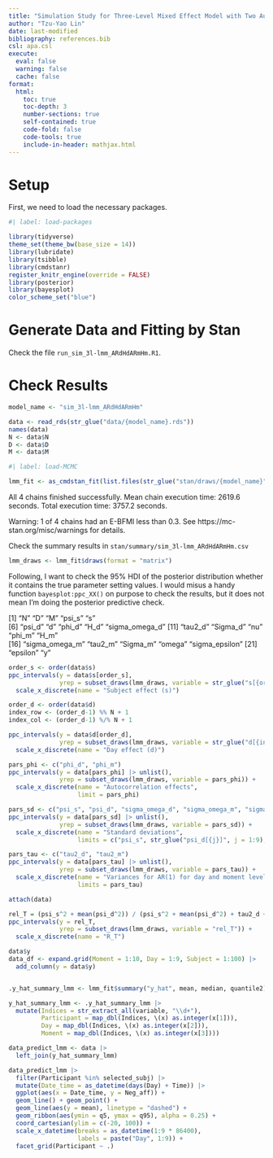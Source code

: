 ```yaml
---
title: "Simulation Study for Three-Level Mixed Effect Model with Two Autoregressive Processes"
author: "Tzu-Yao Lin"
date: last-modified
bibliography: references.bib
csl: apa.csl
execute:
  eval: false
  warning: false
  cache: false
format: 
  html:
    toc: true
    toc-depth: 3
    number-sections: true
    self-contained: true
    code-fold: false
    code-tools: true
    include-in-header: mathjax.html
---
```


# Setup

First, we need to load the necessary packages.

```r
#| label: load-packages

library(tidyverse)
theme_set(theme_bw(base_size = 14))
library(lubridate)
library(tsibble)
library(cmdstanr)
register_knitr_engine(override = FALSE)
library(posterior)
library(bayesplot)
color_scheme_set("blue")
```

# Generate Data and Fitting by Stan

Check the file `run_sim_3l-lmm_ARdHdARmHm.R1`.


# Check Results

```r
model_name <- "sim_3l-lmm_ARdHdARmHm"

data <- read_rds(str_glue("data/{model_name}.rds"))
names(data)
N <- data$N
D <- data$D
M <- data$M
```

```r
#| label: load-MCMC

lmm_fit <- as_cmdstan_fit(list.files(str_glue("stan/draws/{model_name}"), full.names = TRUE))
```

All 4 chains finished successfully.
Mean chain execution time: 2619.6 seconds.
Total execution time: 3757.2 seconds.

Warning: 1 of 4 chains had an E-BFMI less than 0.3.
See https://mc-stan.org/misc/warnings for details.


Check the summary results in `stan/summary/sim_3l-lmm_ARdHdARmHm.csv`


```r
lmm_draws <- lmm_fit$draws(format = "matrix")
```

Following, I want to check the 95% HDI of the posterior distribution whether it contains the true parameter setting values. I would misus a handy function `bayesplot:ppc_XX()` on purpose to check the results, but it does not mean I'm doing the posterior predictive check.

[1] "N"             "D"             "M"             "psi_s"         "s"            
 [6] "psi_d"         "d"             "phi_d"         "H_d"           "sigma_omega_d"
[11] "tau2_d"        "Sigma_d"       "nu"            "phi_m"         "H_m"          
[16] "sigma_omega_m" "tau2_m"        "Sigma_m"       "omega"         "sigma_epsilon"
[21] "epsilon"       "y"        

```r
order_s <- order(data$s)
ppc_intervals(y = data$s[order_s], 
              yrep = subset_draws(lmm_draws, variable = str_glue("s[{order_s}]"))) + 
  scale_x_discrete(name = "Subject effect (s)") 

```


```r
order_d <- order(data$d)
index_row <- (order_d-1) %% N + 1
index_col <- (order_d-1) %/% N + 1

ppc_intervals(y = data$d[order_d], 
              yrep = subset_draws(lmm_draws, variable = str_glue("d[{index_row},{index_col}]"))) + 
  scale_x_discrete(name = "Day effect (d)")
```


```r
pars_phi <- c("phi_d", "phi_m")
ppc_intervals(y = data[pars_phi] |> unlist(), 
              yrep = subset_draws(lmm_draws, variable = pars_phi)) + 
  scale_x_discrete(name = "Autocorrelation effects", 
                   limit = pars_phi)
```


```r
pars_sd <- c("psi_s", "psi_d", "sigma_omega_d", "sigma_omega_m", "sigma_epsilon")
ppc_intervals(y = data[pars_sd] |> unlist(), 
              yrep = subset_draws(lmm_draws, variable = pars_sd)) + 
  scale_x_discrete(name = "Standard deviations", 
                   limits = c("psi_s", str_glue("psi_d[{j}]", j = 1:9), "sigma_omega_d", "sigma_omega_m", str_glue("sigma_epsilon[{k}]", k = 1:10)))
```


```r
pars_tau <- c("tau2_d", "tau2_m")
ppc_intervals(y = data[pars_tau] |> unlist(), 
              yrep = subset_draws(lmm_draws, variable = pars_tau)) + 
  scale_x_discrete(name = "Variances for AR(1) for day and moment levels", 
                   limits = pars_tau)
```

```r
attach(data)

rel_T = (psi_s^2 + mean(psi_d^2)) / (psi_s^2 + mean(psi_d^2) + tau2_d + tau2_m + mean(sigma_epsilon^2))
ppc_intervals(y = rel_T, 
              yrep = subset_draws(lmm_draws, variable = "rel_T")) + 
  scale_x_discrete(name = "R_T")
```


```r
data$y
data_df <- expand.grid(Moment = 1:10, Day = 1:9, Subject = 1:100) |> 
  add_column(y = data$y)


.y_hat_summary_lmm <- lmm_fit$summary("y_hat", mean, median, quantile2) 

y_hat_summary_lmm <- .y_hat_summary_lmm |> 
  mutate(Indices = str_extract_all(variable, "\\d+"), 
         Participant = map_dbl(Indices, \(x) as.integer(x[1])),
         Day = map_dbl(Indices, \(x) as.integer(x[2])),
         Moment = map_dbl(Indices, \(x) as.integer(x[3])))

data_predict_lmm <- data |> 
  left_join(y_hat_summary_lmm)

data_predict_lmm |> 
  filter(Participant %in% selected_subj) |> 
  mutate(Date_time = as_datetime(days(Day) + Time)) |> 
  ggplot(aes(x = Date_time, y = Neg_aff)) + 
  geom_line() + geom_point() +
  geom_line(aes(y = mean), linetype = "dashed") +
  geom_ribbon(aes(ymin = q5, ymax = q95), alpha = 0.25) +
  coord_cartesian(ylim = c(-20, 100)) +
  scale_x_datetime(breaks = as_datetime(1:9 * 86400),
                   labels = paste("Day", 1:9)) +
  facet_grid(Participant ~ .) 

```